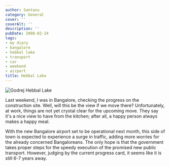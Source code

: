 ```yaml
---
author: Santanu
category: General
cover: ''
coverAlt: ''
description: ''
pubDate: 2008-02-24
tags:
- my diary
- bangalore
- hebbal lake
- transport
- car
- weekend
- airport
title: Hebbal Lake
---
```



<Image src={pic1} alt="Godrej Hebbal Lake"/>


Last weekend, I was in Bangalore, checking the progress on the construction site. Well, will this be the view if we move there? Unfortunately, at work, things are not yet crystal clear for the upcoming move. They say it's a nice view to have from the kitchen; after all, a happy person always makes a happy meal.

With the new Bangalore airport set to be operational next month, this side of town is expected to experience a surge in traffic, adding more worries for the already concerned Bangaloreans. The only hope is that the government takes proper steps for the speedy execution of the promised new public transport. However, judging by the current progress card, it seems like it is still 6-7 years away.
